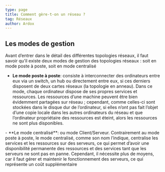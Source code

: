 ```yaml
---
type: page
title: Comment gère-t-on un réseau ?
tag: Réseaux
author: Ardox
---
```



## Les modes de gestion
Avant d’entrer dans le détail des différentes topologies réseaux, il faut savoir qu’il existe deux modes de gestion des
topologies réseaux : soit en mode poste à poste, soit en mode centralisé
<br />
- **Le mode poste à poste**: consiste à interconnecter des ordinateurs entre eux via un switch, un hub ou directement entre eux, si ces derniers disposent de deux cartes réseaux (la topologie en anneau). Dans ce mode, chaque ordinateur dispose de ses propres services et ressources. Les ressources d’une machine peuvent être bien évidemment partagées sur réseau ; cependant, comme celles-ci sont stockées dans le disque dur de l’ordinateur, si elles n’ont pas fait l’objet d’une copie locale dans les autres ordinateurs du réseau et que l’ordinateur propriétaire des ressources est éteint, alors les ressources ne sont plus disponibles.
<Diagram src="/reseaux/posteaposte.png" />
- **Le mode centralisé**: ou mode Client/Serveur. Contrairement au mode poste à poste, le mode centralisé, comme son nom l’indique, centralise les services et les ressources sur des serveurs, ce qui permet d’avoir une disponibilité permanente des ressources et des services tant que les serveurs ne sont pas en panne. Cependant, il nécessite plus de moyens, car il faut gérer et maintenir le fonctionnement des serveurs, ce qui représente un coût supplémentaire
<Diagram src="/reseaux/centralise.png" />
<br />
<div className="seperator" />